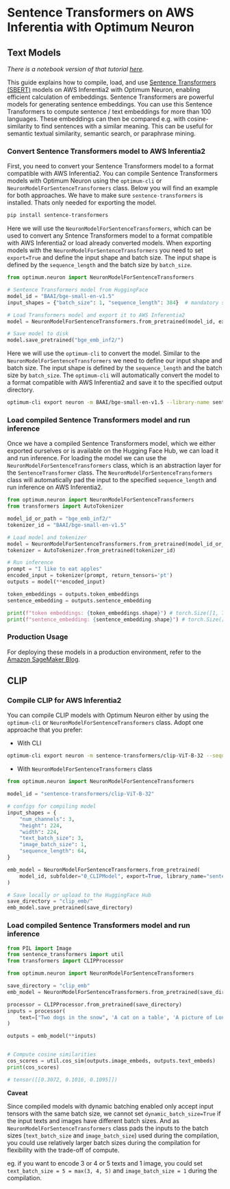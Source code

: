 <!---
Copyright 2023 The HuggingFace Team. All rights reserved.

Licensed under the Apache License, Version 2.0 (the "License");
you may not use this file except in compliance with the License.
You may obtain a copy of the License at

    http://www.apache.org/licenses/LICENSE-2.0

Unless required by applicable law or agreed to in writing, software
distributed under the License is distributed on an "AS IS" BASIS,
WITHOUT WARRANTIES OR CONDITIONS OF ANY KIND, either express or implied.
See the License for the specific language governing permissions and
limitations under the License.
-->
# Sentence Transformers on AWS Inferentia with Optimum Neuron

## Text Models

_There is a notebook version of that tutorial [here](https://github.com/huggingface/optimum-neuron/blob/main/notebooks/sentence-transformers/getting-started.ipynb)._

This guide explains how to compile, load, and use [Sentence Transformers (SBERT)](https://www.sbert.net/) models on AWS Inferentia2 with Optimum Neuron, enabling efficient calculation of embeddings. Sentence Transformers are powerful models for generating sentence embeddings. You can use this Sentence Transformers to compute sentence / text embeddings for more than 100 languages. These embeddings can then be compared e.g. with cosine-similarity to find sentences with a similar meaning. This can be useful for semantic textual similarity, semantic search, or paraphrase mining.


### Convert Sentence Transformers model to AWS Inferentia2  

First, you need to convert your Sentence Transformers model to a format compatible with AWS Inferentia2. You can compile Sentence Transformers models with Optimum Neuron using the `optimum-cli` or `NeuronModelForSentenceTransformers` class. Below you will find an example for both approaches. We have to make sure `sentence-transformers` is installed. Thats only needed for exporting the model. 

```bash
pip install sentence-transformers
```

Here we will use the `NeuronModelForSentenceTransformers`, which can be used to convert any Sntence Transformers model to a format compatible with AWS Inferentia2 or load already converted models. When exporting models with the `NeuronModelForSentenceTransformers` you need to set `export=True` and define the input shape and batch size. The input shape is defined by the `sequence_length` and the batch size by `batch_size`. 

```python
from optimum.neuron import NeuronModelForSentenceTransformers

# Sentence Transformers model from HuggingFace
model_id = "BAAI/bge-small-en-v1.5"
input_shapes = {"batch_size": 1, "sequence_length": 384}  # mandatory shapes

# Load Transformers model and export it to AWS Inferentia2
model = NeuronModelForSentenceTransformers.from_pretrained(model_id, export=True, **input_shapes)

# Save model to disk
model.save_pretrained("bge_emb_inf2/")
```

Here we will use the `optimum-cli` to convert the model. Similar to the `NeuronModelForSentenceTransformers` we need to define our input shape and batch size. The input shape is defined by the `sequence_length` and the batch size by `batch_size`. The `optimum-cli` will automatically convert the model to a format compatible with AWS Inferentia2 and save it to the specified output directory.

```bash
optimum-cli export neuron -m BAAI/bge-small-en-v1.5 --library-name sentence_transformers --sequence_length 384 --batch_size 1 --task feature-extraction bge_emb_inf2/
```

### Load compiled Sentence Transformers model and run inference

Once we have a compiled Sentence Transformers model, which we either exported ourselves or is available on the Hugging Face Hub, we can load it and run inference. For loading the model we can use the `NeuronModelForSentenceTransformers` class, which is an abstraction layer for the `SentenceTransformer` class. The `NeuronModelForSentenceTransformers` class will automatically pad the input to the specified `sequence_length` and run inference on AWS Inferentia2.

```python
from optimum.neuron import NeuronModelForSentenceTransformers
from transformers import AutoTokenizer

model_id_or_path = "bge_emb_inf2/"
tokenizer_id = "BAAI/bge-small-en-v1.5"

# Load model and tokenizer
model = NeuronModelForSentenceTransformers.from_pretrained(model_id_or_path)
tokenizer = AutoTokenizer.from_pretrained(tokenizer_id)

# Run inference
prompt = "I like to eat apples"
encoded_input = tokenizer(prompt, return_tensors='pt')
outputs = model(**encoded_input)

token_embeddings = outputs.token_embeddings
sentence_embedding = outputs.sentence_embedding

print(f"token embeddings: {token_embeddings.shape}") # torch.Size([1, 7, 384])
print(f"sentence_embedding: {sentence_embedding.shape}") # torch.Size([1, 384])
```

### Production Usage

For deploying these models in a production environment, refer to the [Amazon SageMaker Blog](https://www.philschmid.de/inferentia2-embeddings).


## CLIP


### Compile CLIP for AWS Inferentia2 

You can compile CLIP models with Optimum Neuron either by using the `optimum-cli` or `NeuronModelForSentenceTransformers` class. Adopt one approache that you prefer:

* With CLI

```bash
optimum-cli export neuron -m sentence-transformers/clip-ViT-B-32 --sequence_length 64 --text_batch_size 3 --image_batch_size 1 --num_channels 3 --height 224 --width 224 --task feature-extraction --library-name sentence_transformers --subfolder 0_CLIPModel clip_emb/
```

* With `NeuronModelForSentenceTransformers` class

```python
from optimum.neuron import NeuronModelForSentenceTransformers

model_id = "sentence-transformers/clip-ViT-B-32"

# configs for compiling model
input_shapes = {
    "num_channels": 3,
    "height": 224,
    "width": 224,
    "text_batch_size": 3,
    "image_batch_size": 1,
    "sequence_length": 64,
}

emb_model = NeuronModelForSentenceTransformers.from_pretrained(
    model_id, subfolder="0_CLIPModel", export=True, library_name="sentence_transformers", dynamic_batch_size=False, **input_shapes
)

# Save locally or upload to the HuggingFace Hub
save_directory = "clip_emb/"
emb_model.save_pretrained(save_directory)
```

### Load compiled Sentence Transformers model and run inference

```python
from PIL import Image
from sentence_transformers import util
from transformers import CLIPProcessor

from optimum.neuron import NeuronModelForSentenceTransformers

save_directory = "clip_emb"
emb_model = NeuronModelForSentenceTransformers.from_pretrained(save_directory)

processor = CLIPProcessor.from_pretrained(save_directory)
inputs = processor(
    text=["Two dogs in the snow", 'A cat on a table', 'A picture of London at night'], images=Image.open("two_dogs_in_snow.jpg"), return_tensors="pt", padding=True
)  

outputs = emb_model(**inputs)


# Compute cosine similarities
cos_scores = util.cos_sim(outputs.image_embeds, outputs.text_embeds)
print(cos_scores)

# tensor([[0.3072, 0.1016, 0.1095]])
```

<Tip>

**Caveat**

Since compiled models with dynamic batching enabled only accept input tensors with the same batch size, we cannot set `dynamic_batch_size=True` if the input texts and images have different batch sizes. And as `NeuronModelForSentenceTransformers` class pads the inputs to the batch sizes (`text_batch_size` and `image_batch_size`) used during the compilation, you could use relatively larger batch sizes during the compilation for flexibility with the trade-off of compute.

eg. if you want to encode 3 or 4 or 5 texts and 1 image, you could set `text_batch_size = 5 = max(3, 4, 5)` and `image_batch_size = 1` during the compilation.

</Tip>